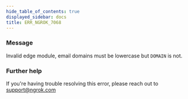 ```yaml
---
hide_table_of_contents: true
displayed_sidebar: docs
title: ERR_NGROK_7068
---
```


### Message

Invalid edge module, email domains must be lowercase but `DOMAIN` is not.

### Further help

If you're having trouble resolving this error, please reach out to [support@ngrok.com](mailto:support@ngrok.com?subject=Help%20with%20ERR_NGROK_7068)
